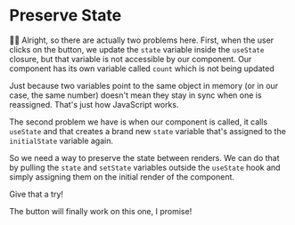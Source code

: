 # Preserve State

<EpicVideo url="https://www.epicreact.dev/tutorials/build-react-hooks/use-state/state-is-reset-to-initialstate-on-each-render" />

👨‍💼 Alright, so there are actually two problems here. First, when the user clicks
on the button, we update the `state` variable inside the `useState` closure, but
that variable is not accessible by our component. Our component has its own
variable called `count` which is not being updated

<callout-info>
	Just because two variables point to the same object in memory (or in our case,
	the same number) doesn't mean they stay in sync when one is reassigned. That's
	just how JavaScript works.
</callout-info>

The second problem we have is when our component is called, it calls `useState`
and that creates a brand new `state` variable that's assigned to the
`initialState` variable again.

So we need a way to preserve the state between renders. We can do that by
pulling the `state` and `setState` variables outside the `useState` hook and
simply assigning them on the initial render of the component.

Give that a try!

<callout-success>
	The button will finally work on this one, I promise!
</callout-success>
